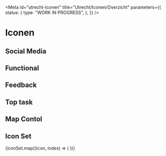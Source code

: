 <!-- @license CC0-1.0 -->


<Meta
  id="utrecht-iconen"
  title="Utrecht/Iconen/Overzicht"
  parameters={{
    status: {
      type: "WORK IN PROGRESS",
    },
  }}
/>

# Iconen

<Canvas>
  <utrecht-icon-loupe></utrecht-icon-loupe>
</Canvas>

## Social Media

<IconGallery>
  <IconItem name="Facebook">
    <utrecht-icon-facebook></utrecht-icon-facebook>
  </IconItem>
  <IconItem name="Instagram">
    <utrecht-icon-instagram></utrecht-icon-instagram>
  </IconItem>
  <IconItem name="Twitter">
    <utrecht-icon-twitter></utrecht-icon-twitter>
  </IconItem>
  <IconItem name="Linkedin">
    <utrecht-icon-linkedin></utrecht-icon-linkedin>
  </IconItem>
  <IconItem name="WhatsApp">
    <utrecht-icon-whatsapp></utrecht-icon-whatsapp>
  </IconItem>
</IconGallery>

## Functional

<IconGallery>
  <IconItem name="Arrow">
    <utrecht-icon-arrow></utrecht-icon-arrow>
  </IconItem>
  <IconItem name="Checkmark">
    <utrecht-icon-checkmark></utrecht-icon-checkmark>
  </IconItem>
  <IconItem name="Cross">
    <utrecht-icon-cross></utrecht-icon-cross>
  </IconItem>
  <IconItem name="Loupe">
    <utrecht-icon-loupe></utrecht-icon-loupe>
  </IconItem>
</IconGallery>

## Feedback

<IconGallery>
  <IconItem name="warning">
    <utrecht-icon-warning></utrecht-icon-warning>
  </IconItem>
  <IconItem name="error">
    <utrecht-icon-error></utrecht-icon-error>
  </IconItem>
  <IconItem name="information">
    <utrecht-icon-information></utrecht-icon-information>
  </IconItem>
</IconGallery>

## Top task

<IconGallery>
  <IconItem name="Rijbewijs">
    <utrecht-icon-rijbewijs></utrecht-icon-rijbewijs>
  </IconItem>
  <IconItem name="Paspoort">
    <utrecht-icon-paspoort></utrecht-icon-paspoort>
  </IconItem>
  <IconItem name="Melding">
    <utrecht-icon-melding></utrecht-icon-melding>
  </IconItem>
  <IconItem name="Verhuizen">
    <utrecht-icon-verhuizen></utrecht-icon-verhuizen>
  </IconItem>
  <IconItem name="Afval">
    <utrecht-icon-afval></utrecht-icon-afval>
  </IconItem>
  <IconItem name="Toeslag">
    <utrecht-icon-toeslag></utrecht-icon-toeslag>
  </IconItem>
  <IconItem name="Trouwen">
    <utrecht-icon-trouwen></utrecht-icon-trouwen>
  </IconItem>
</IconGallery>

## Map Contol

<IconGallery>
  <IconItem name="Filter">
    <utrecht-icon-filter></utrecht-icon-filter>
  </IconItem>
  <IconItem name="List">
    <utrecht-icon-list></utrecht-icon-list>
  </IconItem>
  <IconItem name="Zoomin">
    <utrecht-icon-zoomin></utrecht-icon-zoomin>
  </IconItem>
  <IconItem name="Zoomout">
    <utrecht-icon-zoomout></utrecht-icon-zoomout>
  </IconItem>
</IconGallery>

## Icon Set

<IconGallery>
  {iconSet.map((Icon, index) => (
    <IconItem key={index}>
      <Icon />
    </IconItem>
  ))}
</IconGallery>
